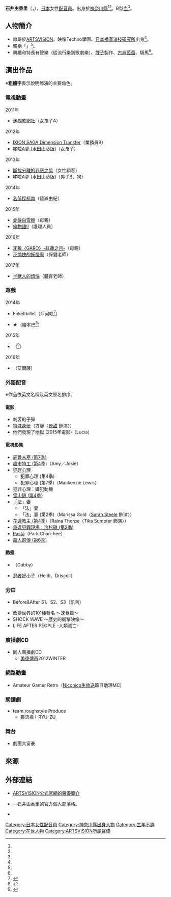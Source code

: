 {{multiple issues|
{{Notability Unreferenced|time=2016-06-22T07:41:31+00:00}}
{{Primarysources|time=2016-06-22T07:41:31+00:00}}
}}
{{noteTA|G1=Anime}}
{{配音員
|姓名= 石井由香里
|圖片= 
|尺寸= 
|替代= 
|簡介= 
|本名= 
|外文名= 石井 ゆかり
|外文= ja
|羅馬拼音= 
|英文名= 
|暱稱= {{lang|ja|かりん}}
|藝名= 
|國籍= 
|籍貫= 
|出生地= 
|出身地= {{JPN}}[[神奈川縣|神奈川縣]]
|死歿地= 
|出生名= 
|生年= 
|生月= 8
|生日= 6
|歿年= 
|歿月= 
|歿日= 
|血型= B型
|配演語言= 
|教育程度= 
|母校= 
|所屬= [[ARTSVISION|ARTSVISION]]
|宗教信仰= 
|配偶= 
|任職紀錄= 
|出道作= 
|代表作= 
|網站= 
|其他= 
|module= {{japanese|embed=yes|石井 ゆかり|いしい ゆかり|Ishii Yukari}}
}}
'''石井由香里'''（{{lang-ja|石井 ゆかり}}，{{bd||8月6日<ref name="arts-pro">{{Cite news|date=|url=http://www.artsvision.co.jp/talent/259/|title=ARTSVISON公式官網的聲優簡介|work=|publisher=[[ARTSVISION|ARTSVISION]]|accessdate=2016-06-22|language=ja|archive-date=2016-08-03|archive-url=https://web.archive.org/web/20160803053300/http://www.artsvision.co.jp/talent/259/|dead-url=no}}</ref><ref name="blog-pro">{{Cite web|publisher=石井由香里的官方個人部落格|title=【Profile】ねこやしきでまったり|url=http://yaplog.jp/drops-of-karin/|accessdate=2016-06-22|language=ja|archive-date=2019-05-07|archive-url=https://web.archive.org/web/20190507090458/https://yaplog.jp/drops-of-karin/|dead-url=no}}</ref>||}}），[[日本|日本]]女性[[配音員|配音員]]。出身於[[神奈川縣|神奈川縣]]<ref name="arts-pro" /><ref name="blog-pro" />。B型[[血型|血]]<ref name="blog-pro" />。

== 人物簡介 ==
* 隸屬於[[ARTSVISION|ARTSVISION]]。映像Techno學園、[[日本播音演技研究所|日本播音演技研究所]]出身<ref name="arts-pro" />。
* 暱稱「{{lang|ja|かりん}}」<ref name="blog-pro" />。
* 興趣和特長有聲樂（從流行樂到歌劇樂）、[[餜子|餜子]]製作、[[芭蕾舞|古典芭蕾]]、騎馬<ref name="arts-pro" />。

== 演出作品 ==
※'''粗體字'''表示說明飾演的主要角色。
=== 電視動畫 ===
; 2011年
* [[迷糊軟網社|迷糊軟網社]]（女孩子A）
; 2012年
* [[IXION_SAGA_DT|IXION SAGA Dimension Transfer]]（業務員B）
* [[哆啦A夢_(動畫)|哆啦A夢 (水田山葵版)]]（女孩子）
; 2013年
* [[斷裁分離的罪惡之剪|斷裁分離的罪惡之剪]]（女性顧客）
* 哆啦A夢 (水田山葵版)（男子B、狗）
; 2014年
* [[名偵探柯南_(動畫)|名偵探柯南]]（綾瀨由紀）
; 2015年
* [[赤髮白雪姬|赤髮白雪姬]]（母親）
* [[俺物語!!|俺物語!!]]（護理人員）
; 2016年
* [[牙狼〈GARO〉-紅蓮之月-|牙狼〈GARO〉-紅蓮之月-]]（母親）
* [[不愉快的妖怪庵|不愉快的妖怪庵]]（保健老師）
; 2017年
* [[半獸人的煩惱|半獸人的煩惱]]（體育老師）<!--2017年7月9日-->

=== 遊戲 ===
; 2014年
* Enkeltbillet（戶河咲<ref>{{Cite web|title=《{{link-ja|B's-LOG|B's-LOG}}》2014年7月號|publisher=[[enterbrain|enterbrain]]|date=2014-05-20|language=ja}}</ref>）
* {{lang|ja|マジカ}}★{{lang|ja|マジカ}}（繪本巴<ref>{{Cite web|publisher=Social Game Info|url=http://gamebiz.jp/?p=130296|title=more games、『マジカ★マジカ』が登録ユーザー数100万人を突破！中村繪里子、浅川悠など13名の豪華声優陣によるキャラクターボイスを配信|accessdate=2016-06-22|language=ja|archive-date=2016-09-15|archive-url=https://web.archive.org/web/20160915112644/http://gamebiz.jp/?p=130296|dead-url=no}}</ref>）
; 2015年
* {{link-ja|百花繚亂Elixir ～Record Of Torenia Revival～|百花繚乱エリクシル}}（'''{{lang|ja|マーガレット·デルフィニウム·ミルトス}}'''<ref>{{Cite web|publisher=百花繚亂Elixir公式官網|url=http://www.kaga-create.co.jp/elixir/character.html|title=登場人物|accessdate=2016-06-22|language=ja|deadurl=yes|archiveurl=https://web.archive.org/web/20141204081335/http://www.kaga-create.co.jp/elixir/character.html|archivedate=2014-12-04}}</ref>）
; 2016年
* {{link-ja|被薔薇掩蓋的真實|薔薇に隠されしヴェリテ}}（艾爾薩）

=== 外語配音 ===
※作品依英文名稱及英文原名排序。
==== 電影 ====
* 刺客的子彈
* [[特殊身份|特殊身份]]（方靜〈[[景甜|景甜]] 飾演〉）
* 他們發現了地獄 (2015年電影)（Lucia）

==== 電視影集 ====
* [[識骨尋踪|屍骨未寒 (第7季)]]
* [[超市特工|超市特工 (第4季)]]（Amy／Josie）
* [[犯罪心理_(電視劇)|犯罪心理]]
** 犯罪心理 (第4季)
** 犯罪心理 (第7季)（Mackenzie Lewis）
* 犯罪心理：嫌犯動機
* [[雪山鎮_(電視劇)|雪山鎮 (第4季}]]
* [[「法」妻|「法」妻]]
** 「法」妻
** 「法」妻 (第2季)（Marissa Gold〈[[莎拉·斯蒂勒|Sarah Steele]] 飾演〉）
* [[花邊教主_(電視劇)|花邊教主 (第4季)]]（Raina Thorpe〈Tika Sumpter 飾演〉）
* [[海軍罪案調查處：洛杉磯|重返犯罪現場：洛杉磯 (第2季)]]
* [[Pasta_(電視劇)|Pasta]]（Park Chan-hee）
* [[超人前傳|超人前傳 (第6季)]]

==== 動畫 ====
* {{link-en|小醫師大玩偶|Doc McStuffins}}（Gabby）
* [[忍者好小子|忍者好小子]]（Heidi、Driscoll）

=== 旁白 ===
<!--部分節目日文直譯。-->
* {{link-en|美國修復大師|American Restoration}} Before&After S1、S2、S3（凱利）
* 改變世界的101種發名 ～速食篇～
* SHOCK WAVE ～歴史的衝擊映像～
* LIFE AFTER PEOPLE -人類滅亡-

=== 廣播劇CD ===
* 同人廣播劇CD
** [[美德傳奇|美德傳奇]]2012WINTER

=== 網路動畫 ===
* Amateur Gamer Retro（[[Niconico生放送|Niconico生放送]]節目助理MC）

=== 朗讀劇 ===
* team.roughstyle Produce
** 畏流揄 I-RYU-ZU

=== 舞台 ===
* 劇團大富豪

== 來源 ==
{{reflist}}

== 外部連結 ==
* [http://www.artsvision.co.jp/talent/259/ ARTSVISION公式官網的聲優簡介] {{Wayback|url=http://www.artsvision.co.jp/talent/259/ |date=20160803053300 }} {{ja icon}}
* {{lang|ja|[http://yaplog.jp/drops-of-karin/ ★かりんのドロップ缶★]}} {{ja icon}}－石井由香里的官方個人部落格。
* {{Twitter|117karin117}} {{ja icon}}

{{ARTSVISION}}
{{DEFAULTSORT:Ishii Yukari}}
[[Category:日本女性配音員|Category:日本女性配音員]]
[[Category:神奈川縣出身人物|Category:神奈川縣出身人物]]
[[Category:生年不詳|Category:生年不詳]]
[[Category:在世人物|Category:在世人物]]
[[Category:ARTSVISION所屬聲優|Category:ARTSVISION所屬聲優]]